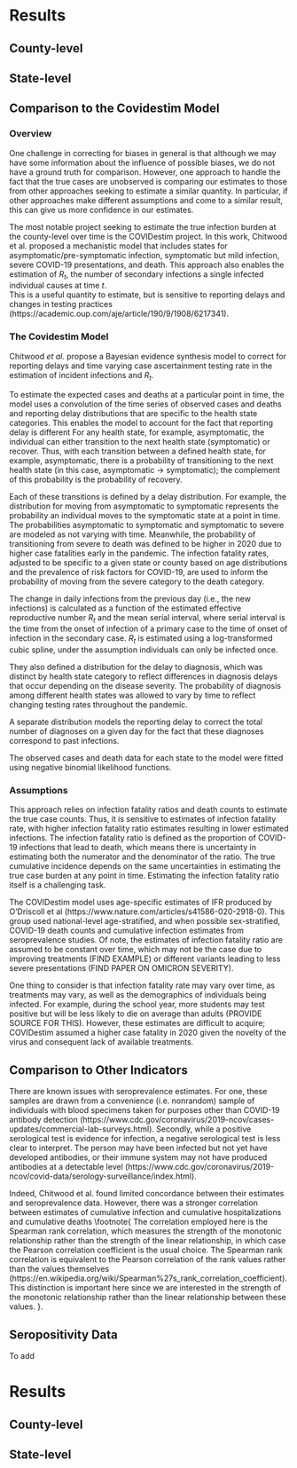 

# Results

\begin{tcolorbox}
TEST
\end{tcolorbox}


## County-level

## State-level



## Comparison to the Covidestim Model

### Overview

One challenge in correcting for biases in general is that although we may have some information about the influence of possible biases, we do not have a ground truth for comparison. However, one approach to handle the fact that the true cases are unobserved is comparing our estimates to those from other approaches seeking to estimate a similar quantity. In particular, if other approaches make different assumptions and come to a similar result, this can give us more confidence in our estimates. 

The most notable project seeking to estimate the true infection burden at the county-level over time is the COVIDestim project. In this work, Chitwood et al. proposed a mechanistic model that includes states for asymptomatic/pre-symptomatic infection, symptomatic but mild infection, severe COVID-19 presentations, and death. This approach also enables the estimation of $R_t$, the number of secondary infections a single infected individual causes at time $t$.  
This is a useful quantity to estimate, but is sensitive to reporting delays and changes in testing practices (https://academic.oup.com/aje/article/190/9/1908/6217341).

### The Covidestim Model

Chitwood *et al.* propose a Bayesian evidence synthesis model to correct for reporting delays and time varying case ascertainment testing rate in the estimation of incident infections and $R_t$.

 To estimate the expected cases and deaths at a particular point in time, the model uses a convolution of the time series of observed cases and deaths and reporting delay distributions that are specific to the health state categories. This enables the model to account for the fact that reporting delay is different  For any health state, for example, asymptomatic, the individual can either transition to the next health state (symptomatic) or recover. Thus, with each transition between a defined health state, for example, asymptomatic, there is a probability of transitioning to the next health state (in this case, asymptomatic → symptomatic); the complement of this probability is the probability of recovery. 

Each of these transitions is defined by a delay distribution. For example, the distribution for moving from asymptomatic to symptomatic represents the probability an individual moves to the symptomatic state at a point in time. The probabilities asymptomatic to symptomatic and symptomatic to severe are modeled as not varying with time. Meanwhile, the probability of transitioning from severe to death was defined to be higher in 2020 due to higher case fatalities early in the pandemic. The infection fatality rates, adjusted to be specific to a given state or county based on age distributions and the prevalence of risk factors for COVID-19, are used to inform the probability of moving from the severe category to the death category. 

The change in daily infections from the previous day (i.e., the new infections) is calculated as a function of the estimated effective reproductive number $R_t$  and the mean serial interval, where serial interval is the time from the onset of infection of a primary case to the time of onset of infection in the secondary case. $R_t$ is estimated using a log-transformed cubic spline, under the assumption individuals can only be infected once.

They also defined a distribution for the delay to diagnosis, which was distinct by health state category to reflect differences in diagnosis delays that occur depending on the disease severity. 
The probability of diagnosis among different health states was allowed to vary by time to reflect changing testing rates throughout the pandemic.

A separate distribution models the reporting delay to correct the total number of diagnoses on a given day for the fact that these diagnoses correspond to past infections. 

The observed cases and death data for each state to the model were fitted using negative binomial likelihood functions. 

### Assumptions

This approach relies on infection fatality ratios and death counts to estimate the true case counts. Thus, it is sensitive to estimates of infection fatality rate, with higher infection fatality ratio estimates resulting in lower estimated infections. The infection fatality ratio is defined as the proportion of COVID-19 infections that lead to death, which means there is uncertainty in estimating both the numerator and the denominator of the ratio. The true cumulative incidence depends on the same uncertainties in estimating the true case burden at any point in time. Estimating the infection fatality ratio itself is a challenging task. 

The COVIDestim model uses age-specific estimates of IFR produced by O’Driscoll et al (https://www.nature.com/articles/s41586-020-2918-0).  This group used national-level age-stratified, and when possible sex-stratified, COVID-19 death counts and cumulative infection estimates from seroprevalence studies. Of note, the estimates of infection fatality ratio are assumed to be constant over time, which may not be the case due to improving treatments (FIND EXAMPLE) or different variants leading to less severe presentations (FIND PAPER ON OMICRON SEVERITY). 

One thing to consider is that infection fatality rate may vary over time, as treatments may vary, as well as the demographics of individuals being infected. For example, during the school year, more students may test positive but will be less likely to die on average than adults (PROVIDE SOURCE FOR THIS). However, these estimates are difficult to acquire; COVIDestim assumed a higher case fatality in 2020 given the novelty of the virus and consequent lack of available treatments.


## Comparison to Other Indicators

There are known issues with seroprevalence estimates. For one, these samples are drawn from a convenience (i.e. nonrandom) sample of individuals with blood specimens taken for purposes other than COVID-19 antibody detection (https://www.cdc.gov/coronavirus/2019-ncov/cases-updates/commercial-lab-surveys.html). Secondly, while a positive serological test is evidence for infection, a negative serological test is less clear to interpret. The person may have been infected but not yet have developed antibodies, or their immune system may not have produced antibodies at a detectable level (https://www.cdc.gov/coronavirus/2019-ncov/covid-data/serology-surveillance/index.html). 

 Indeed, Chitwood et al. found limited concordance between their estimates and seroprevalence data. However, there was a stronger correlation between estimates of cumulative infection and cumulative hospitalizations and cumulative deaths \footnote{ The correlation employed here is the Spearman rank correlation, which measures the strength of the monotonic relationship rather than the strength of the linear relationship, in which case the Pearson correlation coefficient is the usual choice. The Spearman rank correlation is equivalent to the Pearson correlation of the rank values rather than the values themselves (https://en.wikipedia.org/wiki/Spearman%27s_rank_correlation_coefficient). This distinction is important here since we are interested in the strength of the monotonic relationship rather than the linear relationship between these values. }. 


## Seropositivity Data

To add


# Results

## County-level

## State-level

